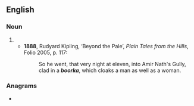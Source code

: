 ==English==

===Noun===
{{en-noun}}

# {{obsolete spelling of|burka|lang=en}}
#* '''1888''', Rudyard Kipling, ‘Beyond the Pale’, ''Plain Tales from the Hills'', Folio 2005, p. 117:
#*: So he went, that very night at eleven, into Amir Nath's Gully, clad in a '''''boorka''''', which cloaks a man as well as a woman.

===Anagrams===
* {{anagrams|en|a=abkoor|Baroko|abrook}}